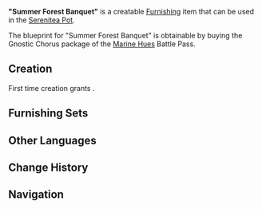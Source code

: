 {{Furnishing Infobox
|id             = 374310
|image          = Item "Summer Forest Banquet".png
|category       = Outdoor Furnishing
|subcategory    = Table
|rarity         = 4
|adeptal_energy = 90
|load           = 85
|reduced_load   = 64
|description    = A table, chair and parasol set with a nature-inspired design that utilizes different kinds of wood and branches to create a broad shade and the atmosphere of a banquet. A true display of adventurers' ability to have fun even amidst hardship.
|blueprint      = [[Battle Pass/Marine Hues|Marine Hues]] Battle Pass: Gnostic Chorus
|battlepass          = Marine Hues
}}
'''"Summer Forest Banquet"''' is a creatable [[Furnishing]] item that can be used in the [[Serenitea Pot]].

The blueprint for "Summer Forest Banquet" is obtainable by buying the Gnostic Chorus package of the [[Battle Pass/Marine Hues|Marine Hues]] Battle Pass.

==Creation==
First time creation grants {{Item|Trust|24|x=90}}.
{{Recipe
|type = Creation
|time = 16h
|Pine Wood = 6
|Birch Wood = 6
|sort = Pine Wood
}}

==Furnishing Sets==
{{Craft Usage}}

==Other Languages==
{{Other Languages
|en      = "Summer Forest Banquet"
|zhs     = 「夏日林中的盛宴」
|zhs_rm  = "Xiàrì Lín Zhōng de Shèngyàn"
|zht     = 「夏日林中的盛宴」
|zht_rm  = "Xiàrì Lín Zhōng de Shèngyàn"
|zh_tl   = "Banquet in the Summer Woods"
|ja      = 「夏の森の中のご馳走」
|ja_rm   = "Natsu no Mori no Naka no Gochisou"
|ja_tl   = "A Treat in the Middle of the Summer Forest"
|ko      = 「여름 숲의 {{tt|연회|宴會}}」
|ko_rm   = "Yeoreum Sup-ui Yeonhoe"
|ko_tl   = "Summer Forest Banquet"
|es      = Festín estival en el bosque
|es_tl   = Summer Feast in the Forest
|fr      = « Festin dans la forêt estivale »
|fr_tl   = "Feast in the Summer Forest"
|ru      = Банкет в летнем лесу
|ru_tl   = Banquet in the Summer Forest
|th      = งานเลี้ยงในป่าฤดูร้อน
|th_rm   = Ngan liang nai pa ridu ron
|th_tl   = 
|vi      = Tiệc Rừng Mùa Hạ
|vi_tl   = 
|de      = „Bankett im Sommerwald“
|de_tl   = "Banquet in the Summer Forest"
|id      = "Pesta Hutan Musim Panas"
|id_tl   = "Summer Forest Party"
|pt      = "Banquete da Floresta de Verão"
|pt_tl   = 
}}

==Change History==
{{Change History|1.6}}

==Navigation==
{{Furnishing Navbox/Exterior|Outdoor Furnishing}}